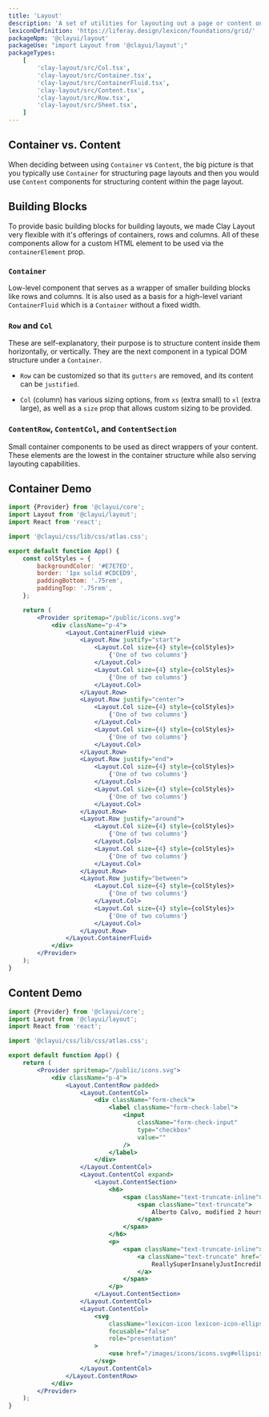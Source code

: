 ```yaml
---
title: 'Layout'
description: 'A set of utilities for layouting out a page or content on a page'
lexiconDefinition: 'https://liferay.design/lexicon/foundations/grid/'
packageNpm: '@clayui/layout'
packageUse: "import Layout from '@clayui/layout';"
packageTypes:
    [
        'clay-layout/src/Col.tsx',
        'clay-layout/src/Container.tsx',
        'clay-layout/src/ContainerFluid.tsx',
        'clay-layout/src/Content.tsx',
        'clay-layout/src/Row.tsx',
        'clay-layout/src/Sheet.tsx',
    ]
---
```


## Container vs. Content

When deciding between using `Container` vs `Content`, the big picture is that you typically use `Container` for structuring page layouts and then you would use `Content` components for structuring content within the page layout.

## Building Blocks

To provide basic building blocks for building layouts, we made Clay Layout very flexible with it's offerings of containers, rows and columns. All of these components allow for a custom HTML element to be used via the `containerElement` prop.

### `Container`

Low-level component that serves as a wrapper of smaller building blocks like rows and columns. It is also used as a basis for a high-level variant `ContainerFluid` which is a `Container` without a fixed width.

### `Row` and `Col`

These are self-explanatory, their purpose is to structure content inside them horizontally, or vertically. They are the next component in a typical DOM structure under a `Container`.

-   `Row` can be customized so that its `gutters` are removed, and its content can be `justified`.

-   `Col` (column) has various sizing options, from `xs` (extra small) to `xl` (extra large), as well as a `size` prop that allows custom sizing to be provided.

### `ContentRow`, `ContentCol`, and `ContentSection`

Small container components to be used as direct wrappers of your content. These elements are the lowest in the container structure while also serving layouting capabilities.

## Container Demo

```jsx preview
import {Provider} from '@clayui/core';
import Layout from '@clayui/layout';
import React from 'react';

import '@clayui/css/lib/css/atlas.css';

export default function App() {
	const colStyles = {
		backgroundColor: '#E7E7ED',
		border: '1px solid #CDCED9',
		paddingBottom: '.75rem',
		paddingTop: '.75rem',
	};

	return (
		<Provider spritemap="/public/icons.svg">
			<div className="p-4">
				<Layout.ContainerFluid view>
					<Layout.Row justify="start">
						<Layout.Col size={4} style={colStyles}>
							{'One of two columns'}
						</Layout.Col>
						<Layout.Col size={4} style={colStyles}>
							{'One of two columns'}
						</Layout.Col>
					</Layout.Row>
					<Layout.Row justify="center">
						<Layout.Col size={4} style={colStyles}>
							{'One of two columns'}
						</Layout.Col>
						<Layout.Col size={4} style={colStyles}>
							{'One of two columns'}
						</Layout.Col>
					</Layout.Row>
					<Layout.Row justify="end">
						<Layout.Col size={4} style={colStyles}>
							{'One of two columns'}
						</Layout.Col>
						<Layout.Col size={4} style={colStyles}>
							{'One of two columns'}
						</Layout.Col>
					</Layout.Row>
					<Layout.Row justify="around">
						<Layout.Col size={4} style={colStyles}>
							{'One of two columns'}
						</Layout.Col>
						<Layout.Col size={4} style={colStyles}>
							{'One of two columns'}
						</Layout.Col>
					</Layout.Row>
					<Layout.Row justify="between">
						<Layout.Col size={4} style={colStyles}>
							{'One of two columns'}
						</Layout.Col>
						<Layout.Col size={4} style={colStyles}>
							{'One of two columns'}
						</Layout.Col>
					</Layout.Row>
				</Layout.ContainerFluid>
			</div>
		</Provider>
	);
}
```

## Content Demo

```jsx preview
import {Provider} from '@clayui/core';
import Layout from '@clayui/layout';
import React from 'react';

import '@clayui/css/lib/css/atlas.css';

export default function App() {
	return (
		<Provider spritemap="/public/icons.svg">
			<div className="p-4">
				<Layout.ContentRow padded>
					<Layout.ContentCol>
						<div className="form-check">
							<label className="form-check-label">
								<input
									className="form-check-input"
									type="checkbox"
									value=""
								/>
							</label>
						</div>
					</Layout.ContentCol>
					<Layout.ContentCol expand>
						<Layout.ContentSection>
							<h6>
								<span className="text-truncate-inline">
									<span className="text-truncate">
										Alberto Calvo, modified 2 hours ago.
									</span>
								</span>
							</h6>
							<p>
								<span className="text-truncate-inline">
									<a className="text-truncate" href="#1">
										ReallySuperInsanelyJustIncrediblyLongAndTotallyNotPossibleWordButWeAreReallyTryingToCoverAllOurBasesHereJustInCaseSomeoneIsNutsAsPerUsual
									</a>
								</span>
							</p>
						</Layout.ContentSection>
					</Layout.ContentCol>
					<Layout.ContentCol>
						<svg
							className="lexicon-icon lexicon-icon-ellipsis-v"
							focusable="false"
							role="presentation"
						>
							<use href="/images/icons/icons.svg#ellipsis-v" />
						</svg>
					</Layout.ContentCol>
				</Layout.ContentRow>
			</div>
		</Provider>
	);
}
```

